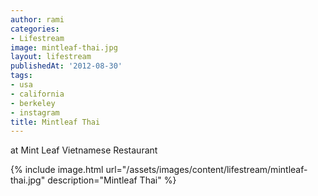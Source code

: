 ```yaml
---
author: rami
categories:
- Lifestream
image: mintleaf-thai.jpg
layout: lifestream
publishedAt: '2012-08-30'
tags:
- usa
- california
- berkeley
- instagram
title: Mintleaf Thai
---
```


at Mint Leaf Vietnamese Restaurant

{% include image.html url="/assets/images/content/lifestream/mintleaf-thai.jpg" description="Mintleaf Thai" %}